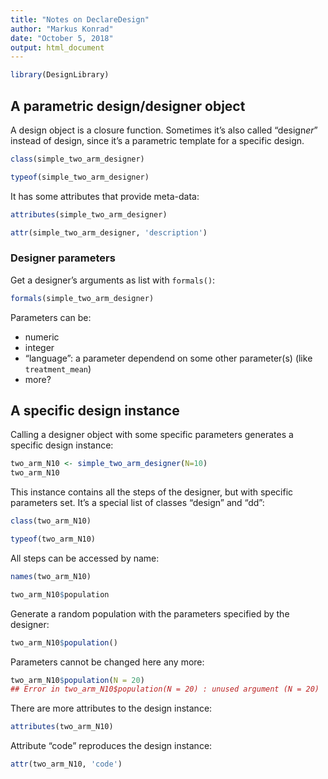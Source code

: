 ```yaml
---
title: "Notes on DeclareDesign"
author: "Markus Konrad"
date: "October 5, 2018"
output: html_document
---
```


```r
library(DesignLibrary)
```


## A parametric design/designer object

A design object is a closure function. Sometimes it's also called "design*er*" instead of design, since it's a parametric template for a specific design.

```r
class(simple_two_arm_designer)
```

```r
typeof(simple_two_arm_designer)
```


It has some attributes that provide meta-data:

```r
attributes(simple_two_arm_designer)
```

```r
attr(simple_two_arm_designer, 'description')
```

### Designer parameters

Get a designer's arguments as list with `formals()`:

```r
formals(simple_two_arm_designer)
```

Parameters can be:

- numeric
- integer
- "language": a parameter dependend on some other parameter(s) (like `treatment_mean`)
- more?

## A specific design instance

Calling a designer object with some specific parameters generates a specific design instance:

```r
two_arm_N10 <- simple_two_arm_designer(N=10)
two_arm_N10
```

This instance contains all the steps of the designer, but with specific parameters set. It's a special list of classes "design" and "dd":

```r
class(two_arm_N10)
```

```r
typeof(two_arm_N10)
```

All steps can be accessed by name:

```r
names(two_arm_N10)
```

```r
two_arm_N10$population
```

Generate a random population with the parameters specified by the designer:

```r
two_arm_N10$population()
```


Parameters cannot be changed here any more:

```r
two_arm_N10$population(N = 20)
## Error in two_arm_N10$population(N = 20) : unused argument (N = 20)
```

There are more attributes to the design instance:

```r
attributes(two_arm_N10)
```

Attribute "code" reproduces the design instance:

```r
attr(two_arm_N10, 'code')
```

